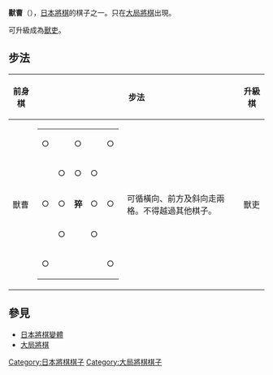 {{Unreferenced|time=2019-01-27T18:26:02+00:00}}
{{japanese|japanese=獸曹|kana=じゅうそう|romaji=Jōsō}}
'''獸曹'''（{{lang-ja|じゅうそう}}），[[日本將棋|日本將棋]]的棋子之一。只在[[大局將棋|大局將棋]]出現。

可升級成為[[獸吏|獸吏]]。

== 步法 ==

{| border="1" cellspacing="0" cellpadding="3"
|----- bgcolor="#dddddd"
! 前身棋
! colspan="2" | 步法
! 升級棋
! colspan="2" | 步法
|-----
| 獸曹 ||
{| border="1" cellspacing="0" cellpadding="3"
|-----
| ○ || 　 || ○ || 　 || ○
|-----
| 　 || ○ || ○ || ○ || 　
|-----
| ○ || ○ || '''猝''' || ○ || ○
|-----
| 　 || ○ || 　 || ○ || 　
|-----
| ○ || 　 || 　 || 　 || ○
|}
| 可循橫向、前方及斜向走兩格。不得越過其他棋子。 || 獸吏 ||
{| border="1" cellspacing="0" cellpadding="3"
|-----
| ○ || 　 || 　 || ○ || 　 || 　 || ○
|-----
| 　 || ○ || 　 || ○ || 　 || ○ || 　
|-----
| 　 || 　 || ○ || ○ || ○ || 　 || 　
|-----
| 　 || ○ || ○ || '''猤''' || ○ || ○ || 　
|-----
| 　 || 　 || ○ || 　 || ○ || 　 || 　
|-----
| 　 || ○ || 　 || 　 || 　 || ○ || 　
|-----
| ○ || 　 || 　 || 　 || 　 || 　 || ○
|}
| 可循橫向走兩格，或循前方及斜向走三格。不得越過其他棋子。
|}

==參見==
*[[日本將棋變體|日本將棋變體]]
*[[大局將棋|大局將棋]]

[[Category:日本將棋棋子|Category:日本將棋棋子]]
[[Category:大局將棋棋子|Category:大局將棋棋子]]